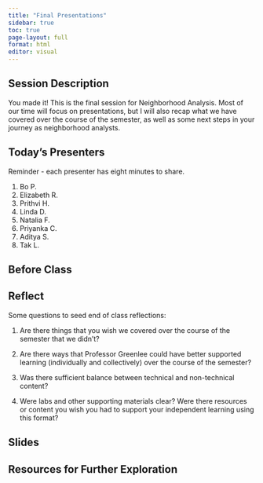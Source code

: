 ```yaml
---
title: "Final Presentations"
sidebar: true
toc: true
page-layout: full
format: html
editor: visual
---
```


## Session Description

You made it! This is the final session for Neighborhood Analysis. Most of our time will focus on presentations, but I will also recap what we have covered over the course of the semester, as well as some next steps in your journey as neighborhood analysts.

## Today's Presenters

Reminder - each presenter has eight minutes to share.

1. Bo P.
2. Elizabeth R.
3. Prithvi H.
4. Linda D.
5. Natalia F.
6. Priyanka C.
7. Aditya S.
8. Tak L.


## Before Class

## Reflect

Some questions to seed end of class reflections:

1.  Are there things that you wish we covered over the course of the semester that we didn't?

2.  Are there ways that Professor Greenlee could have better supported learning (individually and collectively) over the course of the semester?

3.  Was there sufficient balance between technical and non-technical content?

4.  Were labs and other supporting materials clear? Were there resources or content you wish you had to support your independent learning using this format?

## Slides

## Resources for Further Exploration
